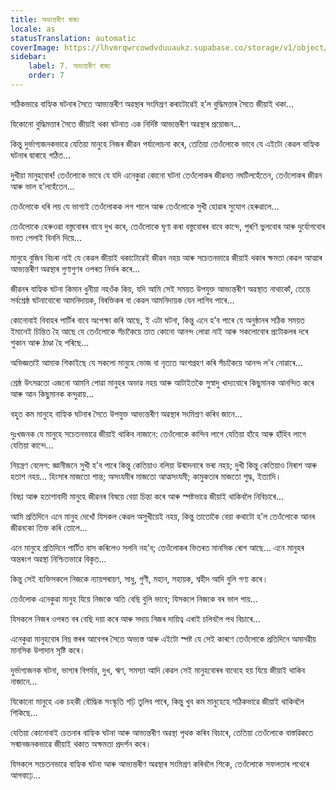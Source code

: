```yaml
---
title: অভ্যন্তৰীণ ৰাজ্য
locale: as
statusTranslation: automatic
coverImage: https://lhvmrqwrcowdvduuaukz.supabase.co/storage/v1/object/public/strapi-uploads/small_cover-tratado-de-psicologia-revolucionaria.webp-5e15e1cec4e0ebebcde5d7fc7565d8fd.webp
sidebar:
    label: 7. অভ্যন্তৰীণ ৰাজ্য
    order: 7
---
```

সঠিকভাৱে বাহ্যিক ঘটনাৰ সৈতে আভ্যন্তৰীণ অৱস্থাৰ সংমিশ্ৰণ কৰাটোৱেই হ’ল বুদ্ধিমত্তাৰ সৈতে জীয়াই থকা...

যিকোনো বুদ্ধিমত্তাৰ সৈতে জীয়াই থকা ঘটনাত এক নিৰ্দিষ্ট আভ্যন্তৰীণ অৱস্থাৰ প্ৰয়োজন...

কিন্তু দুৰ্ভাগ্যজনকভাৱে যেতিয়া মানুহে নিজৰ জীৱন পৰ্যালোচনা কৰে, তেতিয়া তেওঁলোকে ভাবে যে এইটো কেৱল বাহ্যিক ঘটনাৰ দ্বাৰাহে গঠিত...

দুখীয়া মানুহবোৰ! তেওঁলোকে ভাবে যে যদি এনেকুৱা কোনো ঘটনা তেওঁলোকৰ জীৱনত নঘটিলহেঁতেন, তেওঁলোকৰ জীৱন আৰু ভাল হ’লহেঁতেন...

তেওঁলোকে ধৰি লয় যে ভাগ্যই তেওঁলোকক লগ পালে আৰু তেওঁলোকে সুখী হোৱাৰ সুযোগ হেৰুৱালে...

তেওঁলোকে হেৰুওৱা বস্তুবোৰৰ বাবে দুখ কৰে, তেওঁলোকে ঘৃণা কৰা বস্তুবোৰৰ বাবে কান্দে, পুৰণি ভুলবোৰ আৰু দুৰ্যোগবোৰ মনত পেলাই বিননি দিয়ে...

মানুহে বুজিব বিচৰা নাই যে কেৱল জীয়াই থকাটোৱেই জীৱন নহয় আৰু সচেতনভাৱে জীয়াই থকাৰ ক্ষমতা কেৱল আত্মাৰ আভ্যন্তৰীণ অৱস্থাৰ গুণাগুণৰ ওপৰত নিৰ্ভৰ কৰে...

জীৱনৰ বাহ্যিক ঘটনা কিমান ধুনীয়া নহওঁক কিয়, যদি আমি সেই সময়ত উপযুক্ত আভ্যন্তৰীণ অৱস্থাত নাথাকোঁ, তেন্তে সৰ্বশ্ৰেষ্ঠ ঘটনাবোৰো আমনিদায়ক, বিৰক্তিকৰ বা কেৱল আমনিদায়ক যেন লাগিব পাৰে...

কোনোবাই বিবাহৰ পাৰ্টিৰ বাবে অপেক্ষা কৰি আছে, ই এটা ঘটনা, কিন্তু এনে হ’ব পাৰে যে অনুষ্ঠানৰ সঠিক সময়ত ইমানেই চিন্তিত হৈ আছে যে তেওঁলোকে সঁচাকৈয়ে তাত কোনো আনন্দ লোৱা নাই আৰু সকলোবোৰ প্ৰটোকলৰ দৰে শুকান আৰু ঠাণ্ডা হৈ পৰিছে...

অভিজ্ঞতাই আমাক শিকাইছে যে সকলো মানুহে ভোজ বা নৃত্যত অংশগ্ৰহণ কৰি সঁচাকৈয়ে আনন্দ ল’ব নোৱাৰে...

শ্ৰেষ্ঠ উৎসৱতো এজনো আমনি পোৱা মানুহৰ অভাৱ নহয় আৰু আটাইতকৈ সুস্বাদু খাদ্যবোৰে কিছুমানক আনন্দিত কৰে আৰু আন কিছুমানক কন্দুৱায়...

বহুত কম মানুহে বাহ্যিক ঘটনাৰ সৈতে উপযুক্ত আভ্যন্তৰীণ অৱস্থাৰ সংমিশ্ৰণ কৰিব জানে...

দুঃখজনক যে মানুহে সচেতনভাৱে জীয়াই থাকিব নাজানে: তেওঁলোকে কান্দিব লাগে যেতিয়া হাঁহে আৰু হাঁহিব লাগে যেতিয়া কান্দে...

নিয়ন্ত্ৰণ বেলেগ: জ্ঞানীজনে সুখী হ’ব পাৰে কিন্তু কেতিয়াও বলিয়া উন্মাদনাৰে ভৰা নহয়; দুখী কিন্তু কেতিয়াও নিৰাশ আৰু হতাশ নহয়... হিংসাৰ মাজতো শান্ত; অসংযমীৰ মাজতো আত্মসংযমী; কামুকতাৰ মাজতো শুদ্ধ, ইত্যাদি।

বিষণ্ণ আৰু হতাশাবাদী মানুহে জীৱনৰ বিষয়ে বেয়া চিন্তা কৰে আৰু স্পষ্টভাৱে জীয়াই থাকিবলৈ নিবিচাৰে...

আমি প্ৰতিদিনে এনে মানুহ দেখোঁ যিসকল কেৱল অসুখীয়েই নহয়, কিন্তু তাতোকৈ বেয়া কথাটো হ’ল তেওঁলোকে আনৰ জীৱনকো তিক্ত কৰি তোলে...

এনে মানুহে প্ৰতিদিনে পাৰ্টিত বাস কৰিলেও সলনি নহ’ব; তেওঁলোকৰ ভিতৰত মানসিক ৰোগ আছে... এনে মানুহৰ অন্তৰংগ অৱস্থা নিশ্চিতভাৱে বিকৃত...

কিন্তু সেই ব্যক্তিসকলে নিজকে ন্যায়পৰায়ণ, সাধু, গুণী, মহান, সহায়ক, শ্বহীদ আদি বুলি গণ্য কৰে।

তেওঁলোক এনেকুৱা মানুহ যিয়ে নিজকে অতি বেছি বুলি ভাবে; যিসকলে নিজকে বৰ ভাল পায়...

যিসকলে নিজৰ ওপৰত বৰ বেছি দয়া কৰে আৰু সদায় নিজৰ দায়িত্ব এৰাই চলিবলৈ পথ বিচাৰে...

এনেকুৱা মানুহবোৰ নিম্ন স্তৰৰ আবেগৰ সৈতে অভ্যস্ত আৰু এইটো স্পষ্ট যে সেই কাৰণে তেওঁলোকে প্ৰতিদিনে অমানৱীয় মানসিক উপাদান সৃষ্টি কৰে।

দুৰ্ভাগ্যজনক ঘটনা, ভাগ্যৰ বিপৰ্যয়, দুখ, ঋণ, সমস্যা আদি কেৱল সেই মানুহবোৰৰ বাবেহে হয় যিয়ে জীয়াই থাকিব নাজানে...

যিকোনো মানুহে এক চহকী বৌদ্ধিক সংস্কৃতি গঢ়ি তুলিব পাৰে, কিন্তু খুব কম মানুহেহে সঠিকভাৱে জীয়াই থাকিবলৈ শিকিছে...

যেতিয়া কোনোবাই চেতনাৰ বাহ্যিক ঘটনা আৰু আভ্যন্তৰীণ অৱস্থা পৃথক কৰিব বিচাৰে, তেতিয়া তেওঁলোকে বাস্তৱিকতে সন্মানজনকভাৱে জীয়াই থকাত অক্ষমতা প্ৰদৰ্শন কৰে।

যিসকলে সচেতনভাৱে বাহ্যিক ঘটনা আৰু আভ্যন্তৰীণ অৱস্থাৰ সংমিশ্ৰণ কৰিবলৈ শিকে, তেওঁলোকে সফলতাৰ পথেৰে আগবাঢ়ে...
